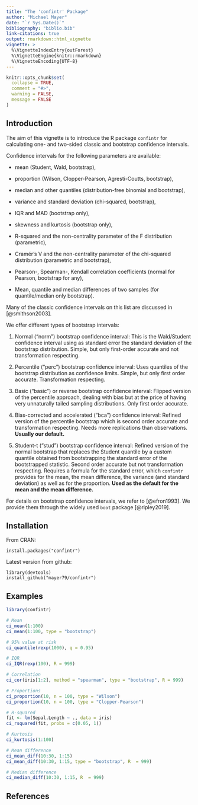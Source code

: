 ```yaml
---
title: "The 'confintr' Package"
author: "Michael Mayer"
date: "`r Sys.Date()`"
bibliography: "biblio.bib"
link-citations: true
output: rmarkdown::html_vignette
vignette: >
  %\VignetteIndexEntry{outForest}
  %\VignetteEngine{knitr::rmarkdown}
  %\VignetteEncoding{UTF-8}
---
```


```r
knitr::opts_chunk$set(
  collapse = TRUE,
  comment = "#>",
  warning = FALSE,
  message = FALSE
)
```

## Introduction

The aim of this vignette is to introduce the R package `confintr` for calculating one- and two-sided classic and bootstrap confidence intervals.

Confidence intervals for the following parameters are available:

- mean (Student, Wald, bootstrap),

- proportion (Wilson, Clopper-Pearson, Agresti-Coutts, bootstrap),

- median and other quantiles (distribution-free binomial and bootstrap),

- variance and standard deviation (chi-squared, bootstrap),

- IQR and MAD (bootstrap only),

- skewness and kurtosis (bootstrap only),

- R-squared and the non-centrality parameter of the F distribution (parametric),

- Cramér's V and the non-centrality parameter of the chi-squared distribution (parametric and bootstrap),

- Pearson-, Spearman-, Kendall correlation coefficients (normal for Pearson, bootstrap for any),

- Mean, quantile and median differences of two samples (for quantile/median only bootstrap).

Many of the classic confidence intervals on this list are discussed in [@smithson2003]. 

We offer different types of bootstrap intervals:

1. Normal ("norm") bootstrap confidence interval: This is the Wald/Student confidence interval using as standard error the standard deviation of the bootstrap distribution. Simple, but only first-order accurate and not transformation respecting.

2. Percentile ("perc") bootstrap confidence interval: Uses quantiles of the bootstrap distribution as confidence limits. Simple, but only first order accurate. Transformation respecting.

3. Basic ("basic") or reverse bootstrap confidence interval: Flipped version of the percentile approach, dealing with bias but at the price of having very unnaturally tailed sampling distributions. Only first order accurate.

4. Bias-corrected and accelerated ("bca") confidence interval: Refined version of the percentile bootstrap which is second order accurate and transformation respecting. Needs more replications than observations. **Usually our default.**

5. Student-t ("stud") bootstrap confidence interval: Refined version of the normal bootstrap that replaces the Student quantile by a custom quantile obtained from bootstrapping the standard error of the bootstrapped statistic. Second order accurate but not transformation respecting. Requires a formula for the standard error, which `confintr` provides for the mean, the mean difference, the variance (and standard deviation) as well as for the proportion. **Used as the default for the mean and the mean difference.**

For details on bootstrap confidence intervals, we refer to [@efron1993]. We provide them through the widely used `boot` package [@ripley2019]. 

## Installation

From CRAN:
```
install.packages("confintr")
```

Latest version from github:
```
library(devtools)
install_github("mayer79/confintr")
```

## Examples

```r
library(confintr)

# Mean
ci_mean(1:100)
ci_mean(1:100, type = "bootstrap")

# 95% value at risk
ci_quantile(rexp(1000), q = 0.95)

# IQR
ci_IQR(rexp(100), R = 999)

# Correlation
ci_cor(iris[1:2], method = "spearman", type = "bootstrap", R = 999)

# Proportions
ci_proportion(10, n = 100, type = "Wilson")
ci_proportion(10, n = 100, type = "Clopper-Pearson")

# R-squared
fit <- lm(Sepal.Length ~ ., data = iris)
ci_rsquared(fit, probs = c(0.05, 1))

# Kurtosis
ci_kurtosis(1:100)

# Mean difference
ci_mean_diff(10:30, 1:15)
ci_mean_diff(10:30, 1:15, type = "bootstrap", R  = 999)

# Median difference
ci_median_diff(10:30, 1:15, R  = 999)
```

## References

